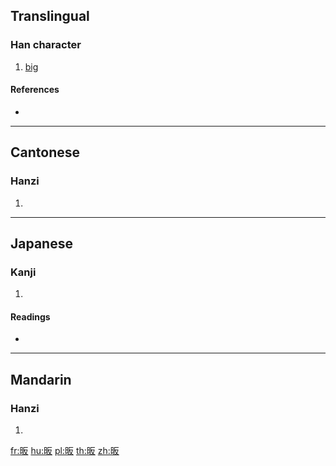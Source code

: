 ==Translingual==

===Han character===
{{Han char|rn=72|rad=日|as=04|sn=8|four=61047|canj=AHE|ids=⿰日反}}

# [[big]]

====References====
* {{Han ref|kx=0490.360|dkj=13789|dj=0852.060|hdz=21491.030|uh=6604|ud=26116|bh=CCC6|bd=52422}}

----

==Cantonese==

===Hanzi===
{{yue-hanzi|jyut=[[baan2]]|y=baan2}}

# {{defn|lang=yue|sort=日04}}

----

==Japanese==

===Kanji===
{{ja-kanji|grade=|rs=日04}}

# {{defn|lang=ja|sort=日04}}

====Readings====
* {{ja-readings|on=[[はん]] (han), [[ばん]] (ban), [[へん]] (hen)|kun=[[おおきい]] (ookii)}}

----

==Mandarin==

===Hanzi===
{{cmn-hanzi|pin=[[bǎn]] ([[ban3]])|wg=pan<sup>3</sup>}}

# {{defn|lang=cmn|sort=日04}}

[[fr:昄]]
[[hu:昄]]
[[pl:昄]]
[[th:昄]]
[[zh:昄]]